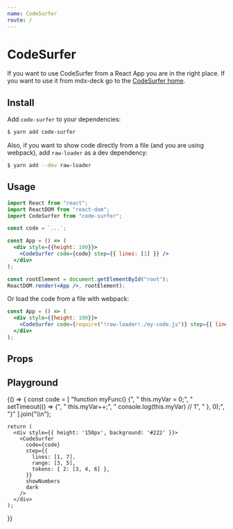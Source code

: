 ```yaml
---
name: CodeSurfer
route: /
---
```




# CodeSurfer

If you want to use CodeSurfer from a React App you are in the right place. If you want to use it from mdx-deck go to the [CodeSurfer home](https://codesurfer.js.org).

## Install

Add `code-surfer` to your dependencies:

```sh
$ yarn add code-surfer
```

Also, if you want to show code directly from a file (and you are using webpack), add `raw-loader` as a dev dependency:
```sh
$ yarn add --dev raw-loader
```

## Usage

```jsx
import React from "react";
import ReactDOM from "react-dom";
import CodeSurfer from "code-surfer";

const code = `...`;

const App = () => (
  <div style={{height: 100}}>
    <CodeSurfer code={code} step={{ lines: [1] }} />
  </div>
);

const rootElement = document.getElementById("root");
ReactDOM.render(<App />, rootElement);
```

Or load the code from a file with webpack:

```jsx
const App = () => (
  <div style={{height: 100}}>
    <CodeSurfer code={require("!raw-loader!./my-code.js")} step={{ lines: [1] }} />
  </div>
);
```

## Props

<PropsTable of={CodeSurfer} />

## Playground

<Playground>
  {() => {
    const code = [
      "function myFunc() {",
      "  this.myVar = 0;",
      "  setTimeout(() => {",
      "    this.myVar++;",
      "    console.log(this.myVar) // 1",
      "  }, 0);",
      "}"
    ].join("\\n");

    return (
      <div style={{ height: '150px', background: '#222' }}>
        <CodeSurfer
          code={code}
          step={{
            lines: [1, 7],
            range: [3, 5],
            tokens: { 2: [3, 4, 6] },
          }}
          showNumbers
          dark
        />
      </div>
    );
  }}
</Playground>

